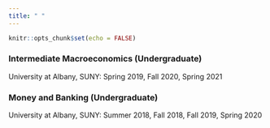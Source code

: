 ```yaml
---
title: " "
---
```


```r
knitr::opts_chunk$set(echo = FALSE)
```


### Intermediate Macroeconomics (Undergraduate)

University at Albany, SUNY: Spring 2019, Fall 2020, Spring 2021



### Money and Banking (Undergraduate)

University at Albany, SUNY: Summer 2018, Fall 2018, Fall 2019, Spring 2020